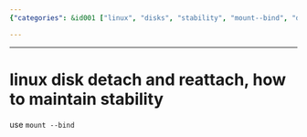 ```yaml
---
{"categories": &id001 ["linux", "disks", "stability", "mount--bind", "detachment", "reattachment", "command"], "category": "Linux", "date": "2023-09-26 12:41:24", "description": "This article provides a guide on how to preserve system stability while detaching and reattaching Linux disks using the &grave;mount --bind&grave; command, ensuring data consistency and seamless disk management.", "tags": *id001, "title": "Maintaining Stability with Mount --Bind: Detaching and Reattaching Linux Disks"}

---
```


------
# linux disk detach and reattach, how to maintain stability
use `mount --bind`

